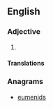 {{also|seminude}}
==English==

===Adjective===
{{en-adj|-}}

# {{alternative spelling of|seminude|lang=en}}

====Translations====
{{trans-see|seminude}}

===Anagrams===
* [[eumenids#English|eumenids]]